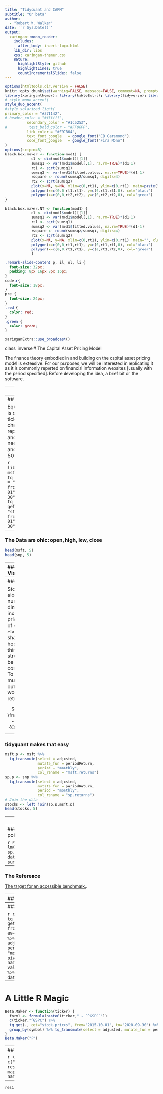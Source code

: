---
title: "Tidyquant and CAPM"
subtitle: "On beta"  
author: 
  - "Robert W. Walker"
date: '`r Sys.Date()`'
output:
  xaringan::moon_reader:
    includes:
      after_body: insert-logo.html
    lib_dir: libs
    css: xaringan-themer.css
    nature:
      highlightStyle: github
      highlightLines: true
      countIncrementalSlides: false
---

```{r setup, include=FALSE}
options(htmltools.dir.version = FALSE)
knitr::opts_chunk$set(warning=FALSE, message=FALSE, comment=NA, prompt=FALSE, fig.height=6, fig.width=6.5, fig.retina = 3, dev = 'svg', dev.args = list(bg = "transparent"))
library(xaringanthemer); library(kableExtra); library(tidyverse); library(skimr)
# style_mono_accent(
style_duo_accent(
#style_solarized_light(
primary_color = "#371142", 
# header_color = "#ffffff",
          secondary_color = "#1c5253", 
#          text_bold_color = "#FF00FF",
          link_color = "#F97B64",
          text_font_google   = google_font("EB Garamond"),
          code_font_google   = google_font("Fira Mono")
)
options(scipen=8)
black.box.maker <- function(mod1) {
            d1 <- dim(mod1$model)[[1]]
            sumsq1 <- var(mod1$model[,1], na.rm=TRUE)*(d1-1)
            rt1 <- sqrt(sumsq1)
            sumsq2 <- var(mod1$fitted.values, na.rm=TRUE)*(d1-1)
            rsquare <- round(sumsq2/sumsq1, digits=4)
            rt2 <- sqrt(sumsq2)
            plot(x=NA, y=NA, xlim=c(0,rt1), ylim=c(0,rt1), main=paste("R-squared:",rsquare), xlab="", ylab="", bty="n", cex=0.5)
            polygon(x=c(0,0,rt1,rt1), y=c(0,rt1,rt1,0), col="black")
            polygon(x=c(0,0,rt2,rt2), y=c(0,rt2,rt2,0), col="green")
}

black.box.maker.NT <- function(mod1) {
            d1 <- dim(mod1$model)[[1]]
            sumsq1 <- var(mod1$model[,1], na.rm=TRUE)*(d1-1)
            rt1 <- sqrt(sumsq1)
            sumsq2 <- var(mod1$fitted.values, na.rm=TRUE)*(d1-1)
            rsquare <- round(sumsq2/sumsq1, digits=4)
            rt2 <- sqrt(sumsq2)
            plot(x=NA, y=NA, xlim=c(0,rt1), ylim=c(0,rt1), main="", xlab="", ylab="", bty="n", cex=0.5)
            polygon(x=c(0,0,rt1,rt1), y=c(0,rt1,rt1,0), col="black")
            polygon(x=c(0,0,rt2,rt2), y=c(0,rt2,rt2,0), col="green")
            }
```


```{css, echo = FALSE, include=FALSE}
.remark-slide-content p, il, ol, li {
  font-size: 32px;
  padding: 8px 16px 8px 16px;
}
code.r{
  font-size: 18px;
}
pre {
  font-size: 24px;
}
.red { 
  color: red; 
}
.green { 
  color: green; 
}
```

```{r broadcast, echo=FALSE}
xaringanExtra::use_broadcast()
```

class: inverse
# The Capital Asset Pricing Model

The finance theory embodied in and building on the capital asset pricing model is extensive.  For our purposes, we will be interested in replicating it as it is commonly reported on financial information websites [usually with the period specified].  Before developing the idea, a brief bit on the software.

---
# `tidyquant`

`tidyquant` will considerably simplify our ingestion and manipulation of equity market data [and other finance tools].  Using **Yahoo!** finance data, tidyquant can put a wealth of data at our fingertips.  For this example, I will use Microsoft and the [Standard and Poor's 500](https://www.spglobal.com/spdji/en/indices/equity/sp-500/#overview).

To install it:

```
install.packages("tidyquant")
```

---
## Acquiring data

Equity market data is defined by tickers -- up to four character representations -- and in this case we need: MSFT (`MSFT`) and the S and P 500 (`^GSPC`).

```{r, message=FALSE, warning=FALSE}
library(tidyquant)
msft <- tq_get("MSFT", get = "stock.prices", from = "2015-10-01", to="2020-09-30")
snp <- tq_get("^GSPC", get = "stock.prices", from = "2015-10-01", to="2020-09-30")
```

---
### The Data are **ohlc**: open, high, low, close

```{r}
head(msft, 5)
head(snp, 5)
```

---
### A Visualization


.left-column[
```{r Graph1, eval=FALSE}
library(patchwork)
MSFTG <- msft %>%
    ggplot(aes(x = date, y = close)) +
    geom_candlestick(aes(open = open, high = high, low = low, close = close)) +
    labs(title = "MSFT Candlestick Chart", y = "Closing Price", x = "") +
    theme_tq()
SNPG <- snp %>%
    ggplot(aes(x = date, y = close)) +
    geom_candlestick(aes(open = open, high = high, low = low, close = close)) +
    labs(title = "S & P 500 Candlestick Chart", y = "Closing Price", x = "") +
    theme_tq()
MSFTG + SNPG
```
]

.right-column[
```{r,ref.label="Graph1", eval=TRUE, echo=FALSE}

```
]

---
### Returns

Stocks vary along a number of dimensions including price, number of shares, classes of shares, and a host of other things.  Equity structures can be quite complicated.  To normalize much of this out, we will work with returns: 

$$Return = \frac{Close_{t} - Open_{t}}{Open_{t}}$$

---
### tidyquant makes that easy

```{r}
msft.p <- msft %>% 
  tq_transmute(select = adjusted, 
               mutate_fun = periodReturn, 
               period = "monthly", 
               col_rename = "msft.returns")
sp.p <- snp %>% 
  tq_transmute(select = adjusted, 
               mutate_fun = periodReturn, 
               period = "monthly", 
               col_rename = "sp.returns")
# Join the data
stocks <- left_join(sp.p,msft.p)
head(stocks, 5)
```

---
## CAPM

The capital asset pricing model relates returns to a given equity to returns in an index.  In particular, it is commonplace to report $\beta$ from the following regression:

$$Returns_{Equity_{t}} = \alpha + \beta * Returns_{SP500_{t}} + e_{t}$$

Where $\alpha$ is the expected returns when the S and P is unchanged and $\beta$ links the index to the equity of interest.  The result is a regression.

---
### A reference point

```{r}
Model.MSFT <- lm(msft.returns ~ sp.returns, data=stocks)
summary(Model.MSFT)
```

---
### The Reference

[The target for an accessible benchmark.](https://finance.yahoo.com/quote/MSFT?p=MSFT&.tsrc=fin-srch).

---
## Plotter

Equities have fat tails.

.pull-left[
```{r RP, eval=FALSE}
source(url("https://github.com/robertwwalker/DADMStuff/raw/master/ResidPlotter.R"))
resid.plotter(Model.MSFT)
```
]

.pull-right[
```{r, ref.label="RP", echo=FALSE, eval=TRUE}

```
]


---
### The general case

```{r}
c("TGT","^GSPC") %>% 
  tq_get(., get="stock.prices", from="2015-10-01", to="2020-09-30") %>% 
  group_by(symbol) %>% 
  tq_transmute(select = adjusted, mutate_fun = periodReturn, period = "monthly") %>% pivot_wider(., names_from=symbol, values_from=monthly.returns) %>% lm(TGT ~ `^GSPC`, data=.) %>% summary()
```

---
# A Little R Magic

```{r}
Beta.Maker <- function(ticker) {
  form1 <- formula(paste0(ticker," ~ `^GSPC`"))
  c(ticker,"^GSPC") %>% 
  tq_get(., get="stock.prices", from="2015-10-01", to="2020-09-30") %>% 
  group_by(symbol) %>% tq_transmute(select = adjusted, mutate_fun = periodReturn, period = "monthly") %>% pivot_wider(., names_from=symbol, values_from=monthly.returns) %>% lm(form1, data=.) %>% summary()
}
Beta.Maker("F")
```

---
## Even Better

```{r}
tickers <- c("JNJ","PG","TGT","JPM")
res1 <- tickers %>% map(~Beta.Maker(.))
names(res1) <- tickers
```
---

```{r}
res1
```


